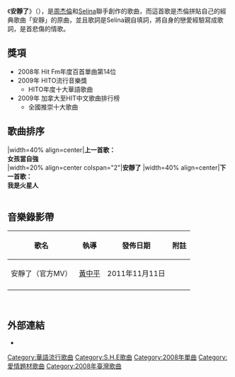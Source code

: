 {{Infobox song
| type = Single 
| Name           = 安靜了
| Format         = [[CD|CD]]
| Artist         = [[S.H.E|S.H.E]]
| from Album     = [[我的電台FM_S.H.E|我的電台FM S.H.E]]
| Released       = 2008年9月23日
| Language       = 
| Genre          = [[抒情歌曲|抒情]]、[[流行歌曲|流行歌曲]]
| Length         = 4:31  
| Reviews        = 
| Label = [[華研國際音乐|華研國際音乐]]
| Composer = [[周杰倫|周杰倫]]
| Lyricist = [[任家萱|Selina]]、李姚
| prev_title    = [[中國話_(歌曲)|中國話]] <br />[[五月天_(歌曲)|五月天]]
| prev_year =2007
| next_title = [[Shero_(歌曲)|SHERO]]
| next_year = 2010
}}

《'''安靜了'''》（{{lang-en|''It's Quiet Now''}}），是[[周杰倫|周杰倫]]和[[任家萱|Selina]]聯手創作的歌曲，而這首歌是杰倫拼貼自己的經典歌曲「安靜」的原曲，並且歌詞是Selina親自填詞，將自身的戀愛經驗寫成歌詞，是首悲傷的情歌。

== 獎項 ==
*2008年 Hit Fm年度百首單曲第14位
*2009年 HITO流行音樂獎
**HITO年度十大華語歌曲
*2009年 加拿大至HIT中文歌曲排行榜
**全國推崇十大歌曲

== 歌曲排序 ==
{{start box}}
|width=40% align=center|'''上一首歌：'''<br>'''女孩當自強'''<br>
|width=20% align=center colspan="2"|'''安靜了'''
|width=40% align=center|'''下一首歌：'''<br>'''我是火星人'''<br>
{{end box}}
<br>

== 音樂錄影帶 ==
{| class="wikitable"
! 歌名 !! 執導 !! 發佈日期 !! 附註 
|-
| 安靜了（官方MV）|| [[黃中平|黃中平]] || 2011年11月11日 ||
|-
|}
<br>

==外部連結==
*{{youtube|xChME6md5kg|《安靜了》（官方MV）}}

{{S.H.E|state=collapsed}}

{{Song-stub}}
{{Single-stub}}

[[Category:華語流行歌曲|Category:華語流行歌曲]]
[[Category:S.H.E歌曲|Category:S.H.E歌曲]]
[[Category:2008年單曲|Category:2008年單曲]]
[[Category:愛情題材歌曲|Category:愛情題材歌曲]]
[[Category:2008年臺灣歌曲|Category:2008年臺灣歌曲]]